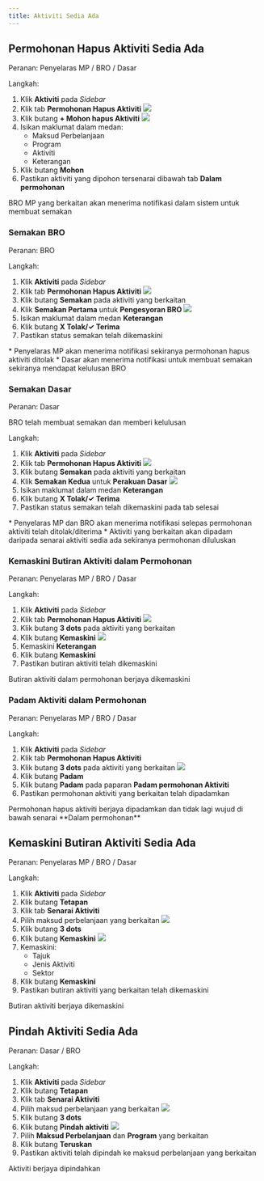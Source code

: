 ```yaml
---
title: Aktiviti Sedia Ada
---
```


## Permohonan Hapus Aktiviti Sedia Ada
Peranan: Penyelaras MP / BRO / Dasar

Langkah:
1. Klik **Aktiviti** pada *Sidebar*
2. Klik tab **Permohonan Hapus Aktiviti**
![](./images/akt-hapus1a.png)
3. Klik butang **+ Mohon hapus Aktiviti**
![](./images/akt-hapus1b.png)
4. Isikan maklumat dalam medan:
    * Maksud Perbelanjaan
    * Program
    * Aktiviti
    * Keterangan
5. Klik butang **Mohon**
6. Pastikan aktiviti yang dipohon tersenarai dibawah tab **Dalam permohonan**

<Callout title="Outcome">
BRO MP yang berkaitan akan menerima notifikasi dalam sistem untuk membuat semakan
</Callout>

### Semakan BRO
Peranan: BRO

Langkah:
1. Klik **Aktiviti** pada *Sidebar*
2. Klik tab **Permohonan Hapus Aktiviti**
![](./images/akt-hapus2a.png)
3. Klik butang **Semakan** pada aktiviti yang berkaitan
4. Klik **Semakan Pertama** untuk **Pengesyoran BRO**
![](./images/akt-hapus2b.png)
5. Isikan maklumat dalam medan **Keterangan**
6. Klik butang **X Tolak/✓ Terima**
7. Pastikan status semakan telah dikemaskini

<Callout title="Outcome">
* Penyelaras MP akan menerima notifikasi sekiranya permohonan hapus aktiviti ditolak
* Dasar akan menerima notifikasi untuk membuat semakan sekiranya mendapat kelulusan BRO
</Callout>

### Semakan Dasar
Peranan: Dasar

<Callout title="Pra-syarat" type="warn"> 
BRO telah membuat semakan dan memberi kelulusan
</Callout>

Langkah:
1. Klik **Aktiviti** pada *Sidebar*
2. Klik tab **Permohonan Hapus Aktiviti**
![](./images/akt-hapus3a.png)
3. Klik butang **Semakan** pada aktiviti yang berkaitan
4. Klik **Semakan Kedua** untuk **Perakuan Dasar**
![](./images/akt-hapus3b.png)
5. Isikan maklumat dalam medan **Keterangan**
6. Klik butang **X Tolak/✓ Terima**
7. Pastikan status semakan telah dikemaskini pada tab selesai

<Callout title="Outcome">
* Penyelaras MP dan BRO akan menerima notifikasi selepas permohonan aktiviti telah ditolak/diterima
* Aktiviti yang berkaitan akan dipadam daripada senarai aktiviti sedia ada sekiranya permohonan diluluskan
</Callout>

### Kemaskini Butiran Aktiviti dalam Permohonan
Peranan: Penyelaras MP / BRO / Dasar

Langkah:
1. Klik **Aktiviti** pada *Sidebar*
2. Klik tab **Permohonan Hapus Aktiviti**
![](./images/akt-hapus4a.png)
3. Klik butang **3 dots** pada aktiviti yang berkaitan
4. Klik butang **Kemaskini**
![](./images/akt-hapus4b.png)
5. Kemaskini **Keterangan**
6. Klik butang **Kemaskini**
7. Pastikan butiran aktiviti telah dikemaskini

<Callout title="Outcome">
Butiran aktiviti dalam permohonan berjaya dikemaskini
</Callout>

### Padam Aktiviti dalam Permohonan
Peranan: Penyelaras MP / BRO / Dasar

Langkah:
1. Klik **Aktiviti** pada *Sidebar*
2. Klik tab **Permohonan Hapus Aktiviti**
3. Klik butang **3 dots** pada aktiviti yang berkaitan
![](./images/akt-hapus5.png)
4. Klik butang **Padam**
5. Klik butang **Padam** pada paparan **Padam permohonan Aktiviti**
6. Pastikan permohonan aktiviti yang berkaitan telah dipadamkan

<Callout title="Outcome">
Permohonan hapus aktiviti berjaya dipadamkan dan tidak lagi wujud di bawah senarai **Dalam permohonan**
</Callout>

## Kemaskini Butiran Aktiviti Sedia Ada
Peranan: Penyelaras MP / BRO / Dasar

Langkah:
1. Klik **Aktiviti** pada *Sidebar*
2. Klik butang **Tetapan**
3. Klik tab **Senarai Aktiviti**
4. Pilih maksud perbelanjaan yang berkaitan
![](./images/akt-kemaskini1a.png)
5. Klik butang **3 dots**
6. Klik butang **Kemaskini**
![](./images/akt-kemaskini1b.png)
7. Kemaskini:
    * Tajuk
    * Jenis Aktiviti
    * Sektor
8. Klik butang **Kemaskini**
9. Pastikan butiran aktiviti yang berkaitan telah dikemaskini

<Callout title="Outcome">
Butiran aktiviti berjaya dikemaskini
</Callout>

## Pindah Aktiviti Sedia Ada
Peranan: Dasar / BRO

Langkah:
1. Klik **Aktiviti** pada *Sidebar*
2. Klik butang **Tetapan**
3. Klik tab **Senarai Aktiviti**
4. Pilih maksud perbelanjaan yang berkaitan
![](./images/akt-pindah1a.png)
5. Klik butang **3 dots**
6. Klik butang **Pindah aktiviti**
![](./images/akt-pindah1b.png)
7. Pilih **Maksud Perbelanjaan** dan **Program** yang berkaitan
8. Klik butang **Teruskan**
9. Pastikan aktiviti telah dipindah ke maksud perbelanjaan yang berkaitan

<Callout title="Outcome">
Aktiviti berjaya dipindahkan
</Callout>
